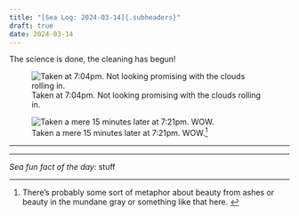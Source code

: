 ```yaml
---
title: "[Sea Log: 2024-03-14]{.subheaders}"
draft: true
date: 2024-03-14
---
```


::: {.div .bodyfont}

The science is done, the cleaning has begun!

::: {layout-ncol=2}

![Taken at 7:04pm. Not looking promising with the clouds rolling in.](pics/sunset19.jpg){fig-alt="gray clouds over the ocean with the faintest hint of sunset"}

![Taken a mere 15 minutes later at 7:21pm. WOW.^[There's probably some sort of metaphor about beauty from ashes or beauty in the mundane gray or something like that here. ]](pics/sunset20.jpg){fig-alt="phenomenally colorful sunset over the ocean with streaky clouds"}
:::

----



----

*Sea fun fact of the day:*  stuff


:::


